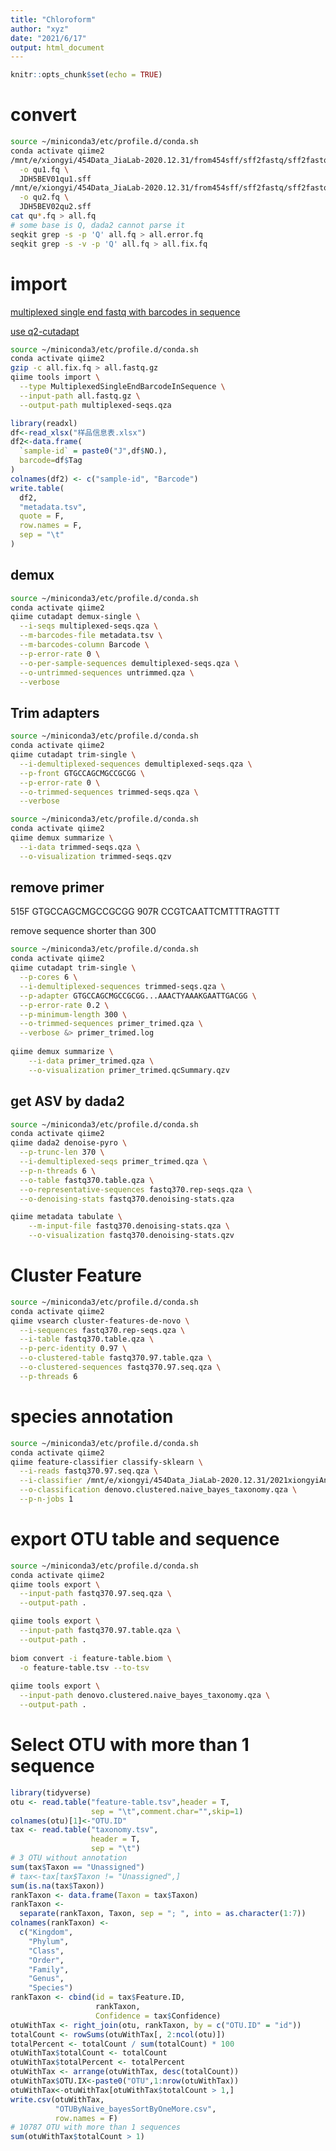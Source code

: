 ```yaml
---
title: "Chloroform"
author: "xyz"
date: "2021/6/17"
output: html_document
---
```


```r
knitr::opts_chunk$set(echo = TRUE)
```

# convert

```bash
source ~/miniconda3/etc/profile.d/conda.sh
conda activate qiime2
/mnt/e/xiongyi/454Data_JiaLab-2020.12.31/from454sff/sff2fastq/sff2fastq \
  -o qu1.fq \
  JDH5BEV01qu1.sff
/mnt/e/xiongyi/454Data_JiaLab-2020.12.31/from454sff/sff2fastq/sff2fastq \
  -o qu2.fq \
  JDH5BEV02qu2.sff
cat qu*.fq > all.fq
# some base is Q, dada2 cannot parse it
seqkit grep -s -p 'Q' all.fq > all.error.fq
seqkit grep -s -v -p 'Q' all.fq > all.fix.fq
```

# import

[multiplexed single end fastq with barcodes in sequence](https://docs.qiime2.org/2021.4/tutorials/importing/#multiplexed-single-end-fastq-with-barcodes-in-sequence)

[use q2-cutadapt](https://forum.qiime2.org/t/demultiplexing-and-trimming-adapters-from-reads-with-q2-cutadapt/2313)

```bash
source ~/miniconda3/etc/profile.d/conda.sh
conda activate qiime2
gzip -c all.fix.fq > all.fastq.gz
qiime tools import \
  --type MultiplexedSingleEndBarcodeInSequence \
  --input-path all.fastq.gz \
  --output-path multiplexed-seqs.qza
```

```r
library(readxl)
df<-read_xlsx("样品信息表.xlsx")
df2<-data.frame(
  `sample-id` = paste0("J",df$NO.),
  barcode=df$Tag
)
colnames(df2) <- c("sample-id", "Barcode")
write.table(
  df2,
  "metadata.tsv",
  quote = F,
  row.names = F,
  sep = "\t"
)
```

## demux

```bash
source ~/miniconda3/etc/profile.d/conda.sh
conda activate qiime2
qiime cutadapt demux-single \
  --i-seqs multiplexed-seqs.qza \
  --m-barcodes-file metadata.tsv \
  --m-barcodes-column Barcode \
  --p-error-rate 0 \
  --o-per-sample-sequences demultiplexed-seqs.qza \
  --o-untrimmed-sequences untrimmed.qza \
  --verbose
```

## Trim adapters

```bash
source ~/miniconda3/etc/profile.d/conda.sh
conda activate qiime2
qiime cutadapt trim-single \
  --i-demultiplexed-sequences demultiplexed-seqs.qza \
  --p-front GTGCCAGCMGCCGCGG \
  --p-error-rate 0 \
  --o-trimmed-sequences trimmed-seqs.qza \
  --verbose
```

```bash
source ~/miniconda3/etc/profile.d/conda.sh
conda activate qiime2
qiime demux summarize \
  --i-data trimmed-seqs.qza \
  --o-visualization trimmed-seqs.qzv
```

## remove primer

515F GTGCCAGCMGCCGCGG
907R CCGTCAATTCMTTTRAGTTT

remove sequence shorter than 300

```bash
source ~/miniconda3/etc/profile.d/conda.sh
conda activate qiime2
qiime cutadapt trim-single \
  --p-cores 6 \
  --i-demultiplexed-sequences trimmed-seqs.qza \
  --p-adapter GTGCCAGCMGCCGCGG...AAACTYAAAKGAATTGACGG \
  --p-error-rate 0.2 \
  --p-minimum-length 300 \
  --o-trimmed-sequences primer_trimed.qza \
  --verbose &> primer_trimed.log
  
qiime demux summarize \
    --i-data primer_trimed.qza \
    --o-visualization primer_trimed.qcSummary.qzv
```

## get ASV by dada2

```bash
source ~/miniconda3/etc/profile.d/conda.sh
conda activate qiime2
qiime dada2 denoise-pyro \
  --p-trunc-len 370 \
  --i-demultiplexed-seqs primer_trimed.qza \
  --p-n-threads 6 \
  --o-table fastq370.table.qza \
  --o-representative-sequences fastq370.rep-seqs.qza \
  --o-denoising-stats fastq370.denoising-stats.qza

qiime metadata tabulate \
    --m-input-file fastq370.denoising-stats.qza \
    --o-visualization fastq370.denoising-stats.qzv
```

# Cluster Feature 

```bash
source ~/miniconda3/etc/profile.d/conda.sh
conda activate qiime2
qiime vsearch cluster-features-de-novo \
  --i-sequences fastq370.rep-seqs.qza \
  --i-table fastq370.table.qza \
  --p-perc-identity 0.97 \
  --o-clustered-table fastq370.97.table.qza \
  --o-clustered-sequences fastq370.97.seq.qza \
  --p-threads 6
```

# species annotation

```bash
source ~/miniconda3/etc/profile.d/conda.sh
conda activate qiime2
qiime feature-classifier classify-sklearn \
  --i-reads fastq370.97.seq.qza \
  --i-classifier /mnt/e/xiongyi/454Data_JiaLab-2020.12.31/2021xiongyiAnalysis/db/SILVA_138/silva138_515F_907R_classifier.qza \
  --o-classification denovo.clustered.naive_bayes_taxonomy.qza \
  --p-n-jobs 1
```

# export OTU table and sequence

```bash
source ~/miniconda3/etc/profile.d/conda.sh
conda activate qiime2
qiime tools export \
  --input-path fastq370.97.seq.qza \
  --output-path .

qiime tools export \
  --input-path fastq370.97.table.qza \
  --output-path .
  
biom convert -i feature-table.biom \
  -o feature-table.tsv --to-tsv
  
qiime tools export \
  --input-path denovo.clustered.naive_bayes_taxonomy.qza \
  --output-path .
```

# Select OTU with more than 1 sequence

```r
library(tidyverse)
otu <- read.table("feature-table.tsv",header = T,
                  sep = "\t",comment.char="",skip=1)
colnames(otu)[1]<-"OTU.ID"
tax <- read.table("taxonomy.tsv",
                  header = T,
                  sep = "\t")
# 3 OTU without annotation
sum(tax$Taxon == "Unassigned")
# tax<-tax[tax$Taxon != "Unassigned",]
sum(is.na(tax$Taxon))
rankTaxon <- data.frame(Taxon = tax$Taxon)
rankTaxon <-
  separate(rankTaxon, Taxon, sep = "; ", into = as.character(1:7))
colnames(rankTaxon) <-
  c("Kingdom",
    "Phylum",
    "Class",
    "Order",
    "Family",
    "Genus",
    "Species")
rankTaxon <- cbind(id = tax$Feature.ID,
                   rankTaxon,
                   Confidence = tax$Confidence)
otuWithTax <- right_join(otu, rankTaxon, by = c("OTU.ID" = "id"))
totalCount <- rowSums(otuWithTax[, 2:ncol(otu)])
totalPercent <- totalCount / sum(totalCount) * 100
otuWithTax$totalCount <- totalCount
otuWithTax$totalPercent <- totalPercent
otuWithTax <- arrange(otuWithTax, desc(totalCount))
otuWithTax$OTU.IX<-paste0("OTU",1:nrow(otuWithTax))
otuWithTax<-otuWithTax[otuWithTax$totalCount > 1,]
write.csv(otuWithTax,
          "OTUByNaive_bayesSortByOneMore.csv",
          row.names = F)
# 10787 OTU with more than 1 sequences 
sum(otuWithTax$totalCount > 1)
```

